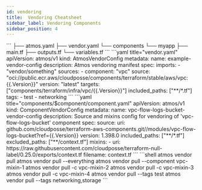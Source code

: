 ```yaml
---
id: vendoring
title:  Vendoring Cheatsheet
sidebar_label: Vendoring Components
sidebar_position: 4
---
```



<CardGroup title="Configuration" className="cheatsheet">
  <Card title="Filesystem Layout">
  ```
  ├── atmos.yaml
  ├── vendor.yaml
  └── components
      └── myapp
         ├── main.tf
         ├── outputs.tf
         └── variables.tf
  ```
  </Card>

  <Card title="Vendor Schema">
  ```yaml title="vendor.yaml"
  apiVersion: atmos/v1
  kind: AtmosVendorConfig
  metadata:
    name: example-vendor-config
    description: Atmos vendoring manifest
  spec:
    imports:
      - "vendor/something"
    sources:
      - component: "vpc"
        source: "oci://public.ecr.aws/cloudposse/components/terraform/stable/aws/vpc:{{.Version}}"
        version: "latest"
        targets: ["components/terraform/infra/vpc/{{.Version}}"]
        included_paths: ["**/*.tf"]
        tags:
          - test
          - networking
    ```
  </Card>


  <Card title="Component Schema">
    ```yaml title="components/$component/component.yaml"
    apiVersion: atmos/v1
    kind: ComponentVendorConfig
    metadata:
      name: vpc-flow-logs-bucket-vendor-config
      description: Source and mixins config for vendoring of 'vpc-flow-logs-bucket' component
    spec:
      source:
        uri: github.com/cloudposse/terraform-aws-components.git//modules/vpc-flow-logs-bucket?ref={{.Version}}
        version: 1.398.0
        included_paths: ["**/*.tf"]
        excluded_paths: ["**/context.tf"]
      mixins:
        - uri: https://raw.githubusercontent.com/cloudposse/terraform-null-label/0.25.0/exports/context.tf
          filename: context.tf
      ```
  </Card>
</CardGroup>

<CardGroup title="Commands" className="cheatsheet">
    <Card title="Vendor Pull">
    ```shell
    atmos vendor pull
    atmos vendor pull --everything
    atmos vendor pull --component vpc-mixin-1
    atmos vendor pull -c vpc-mixin-2
    atmos vendor pull -c vpc-mixin-3
    atmos vendor pull -c vpc-mixin-4
    atmos vendor pull --tags test
    atmos vendor pull --tags networking,storage
    ```
    </Card>
</CardGroup>
